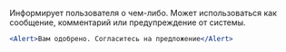 Информирует пользователя о чем-либо. Может использоваться как сообщение, комментарий или предупреждение от системы.

```jsx live
<Alert>Вам одобрено. Согласитесь на предложение</Alert>
```
